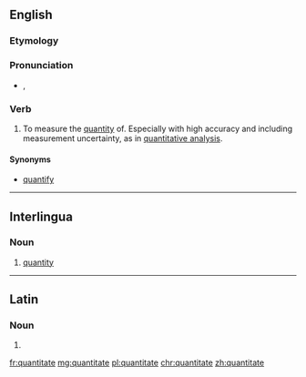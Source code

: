 ==English==

===Etymology===
{{back-form|quantitative}}

===Pronunciation===
* {{a|UK}} {{IPA|/ˈkwɒn.tɪ.teɪt/}}, {{X-SAMPA|/"kwQn.tI.teIt/}}

===Verb===
{{en-verb|quantitates|quantitating|quantitated}}

# To measure the [[quantity]] of. Especially with high accuracy and including measurement uncertainty, as in [[quantitative analysis]].

====Synonyms====
* {{sense|assign a quantity to}} [[quantify]]

----

==Interlingua==

===Noun===
{{head|ia|noun}}

# [[quantity]]

----

==Latin==

===Noun===
{{la-noun-form|quantitāte}}

# {{inflection of|quantitas|quantitas|abl|s|lang=la}}

[[fr:quantitate]]
[[mg:quantitate]]
[[pl:quantitate]]
[[chr:quantitate]]
[[zh:quantitate]]
